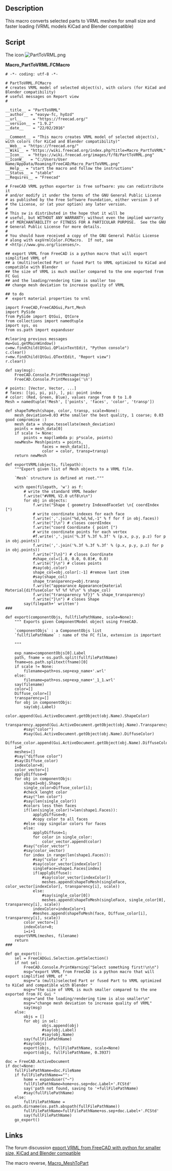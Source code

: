 <languages/>

{{Macro
|Name=Macro PartToVRML
|Icon=PartToVRML.png
|Description=This macro converts selected parts to VRML meshes.
|Author=Easyw-fc
|Download=[https://wiki.freecad.org/images/f/f8/PartToVRML.png ToolBar Icon]
|Version=1.9.2
|Date=2016-02-22
}}

==Description==

This macro converts selected parts to VRML meshes for small size and faster loading (VRML models KiCad and Blender compatible)

==Script==

The icon [[Image:PartToVRML.png]]

'''Macro_PartToVRML.FCMacro'''

<pre>
# -*- coding: utf-8 -*-

# PartToVRML.FCMacro
# creates VRML model of selected object(s), with colors (for KiCad and Blender compatibility)
# useful messages on Report view
#

__title__ = "PartToVRML"
__author__ = "easyw-fc, hyOzd"
__url__     = "https://freecad.org/"
__version__ = "1.9.2"
__date__    = "22/02/2016"

__Comment__ = "This macro creates VRML model of selected object(s), with colors (for KiCad and Blender compatibility)"
__Web__ = "https://freecad.org/"
__Wiki__ = "https://wiki.freecad.org/index.php?title=Macro_PartToVRML"
__Icon__  = "https://wiki.freecad.org/images/f/f8/PartToVRML.png"
__IconW__  = "C:/Users/User Name/AppData/Roaming/FreeCAD/Macro_PartToVRML.png"
__Help__ = "start the macro and follow the instructions"
__Status__ = "stable"
__Requires__ = "Freecad"

# FreeCAD VRML python exporter is free software: you can redistribute it
# and/or modify it under the terms of the GNU General Public License
# as published by the Free Software Foundation, either version 3 of
# the License, or (at your option) any later version.
#
# This sw is distributed in the hope that it will be
# useful, but WITHOUT ANY WARRANTY; without even the implied warranty
# of MERCHANTABILITY or FITNESS FOR A PARTICULAR PURPOSE.  See the GNU
# General Public License for more details.
#
# You should have received a copy of the GNU General Public License
# along with expVrmlColor.FCMacro.  If not, see
# <http://www.gnu.org/licenses/>.

## export VRML from FreeCAD is a python macro that will export simplified VRML of 
## a (multi)selected Part or fused Part to VRML optimized to KiCad and compatible with Blender
## the size of VRML is much smaller compared to the one exported from FC Gui
## and the loading/rendering time is smaller too
## change mesh deviation to increase quality of VRML

## to do 
#  export material properties to vrml

import FreeCAD,FreeCADGui,Part,Mesh
import PySide
from PySide import QtGui, QtCore
from collections import namedtuple
import sys, os
from os.path import expanduser

#clearing previous messages
mw=Gui.getMainWindow()
c=mw.findChild(QtGui.QPlainTextEdit, "Python console")
c.clear()
r=mw.findChild(QtGui.QTextEdit, "Report view")
r.clear()

def say(msg):
    FreeCAD.Console.PrintMessage(msg)
    FreeCAD.Console.PrintMessage('\n')

# points: [Vector, Vector, ...]
# faces: [(pi, pi, pi), ], pi: point index
# color: (Red, Green, Blue), values range from 0 to 1.0
Mesh = namedtuple('Mesh', ['points', 'faces', 'color', 'transp'])

def shapeToMesh(shape, color, transp, scale=None):
    mesh_deviation=0.03 #the smaller the best quality, 1 coarse; 0.03 good compromise :)
    mesh_data = shape.tessellate(mesh_deviation)
    points = mesh_data[0]
    if scale != None:
        points = map(lambda p: p*scale, points)
    newMesh= Mesh(points = points,
                faces = mesh_data[1],
                color = color, transp=transp)
    return newMesh
        
def exportVRML(objects, filepath):
    """Export given list of Mesh objects to a VRML file.

    `Mesh` structure is defined at root."""

    with open(filepath, 'w') as f:
        # write the standard VRML header
        f.write("#VRML V2.0 utf8\n\n")
        for obj in objects:
            f.write("Shape { geometry IndexedFaceSet \n{ coordIndex [")
            # write coordinate indexes for each face
            f.write(','.join("%d,%d,%d,-1" % f for f in obj.faces))
            f.write("]\n") # closes coordIndex
            f.write("coord Coordinate { point [")
            # write coordinate points for each vertex
            #f.write(','.join('%.3f %.3f %.3f' % (p.x, p.y, p.z) for p in obj.points))
            f.write(','.join('%.3f %.3f %.3f' % (p.x, p.y, p.z) for p in obj.points))
            f.write("]\n}") # closes Coordinate
            #shape_col=(1.0, 0.0, 0.0)#, 0.0)
            f.write("}\n") # closes points
            #say(obj.color)
            shape_col=obj.color[:-1] #remove last item
            #say(shape_col)
            shape_transparency=obj.transp
            f.write("appearance Appearance{material Material{diffuseColor %f %f %f\n" % shape_col)
            f.write("transparency %f}}" % shape_transparency)
            f.write("}\n") # closes Shape
        say(filepath+' written')
###

def export(componentObjs, fullfilePathName, scale=None):
    """ Exports given ComponentModel object using FreeCAD.

    `componentObjs` : a ComponentObjs list
    `fullfilePathName` : name of the FC file, extension is important
    
    """
    
    exp_name=componentObjs[0].Label
    path, fname = os.path.split(fullfilePathName)
    fname=os.path.splitext(fname)[0]
    if scale != None:
        filename=path+os.sep+exp_name+'.wrl'
    else:
        filename=path+os.sep+exp_name+'_1_1.wrl'
    say(filename)    
    color=[]
    Diffuse_color=[]
    transparency=[]
    for obj in componentObjs:
        say(obj.Label)
        color.append(Gui.ActiveDocument.getObject(obj.Name).ShapeColor)
        transparency.append(Gui.ActiveDocument.getObject(obj.Name).Transparency/100.0)
        #say("color")
        #say(Gui.ActiveDocument.getObject(obj.Name).DiffuseColor)
        Diffuse_color.append(Gui.ActiveDocument.getObject(obj.Name).DiffuseColor)
    i=0
    meshes=[]
    #say("diffuse color")
    #say(Diffuse_color)
    indexColor=0;
    color_vector=[]
    applyDiffuse=0
    for obj in componentObjs:
        shape1=obj.Shape
        single_color=Diffuse_color[i];
        #check lenght color
        #say("len color")
        #say(len(single_color))
        #colors less then faces
        if(len(single_color)!=len(shape1.Faces)):
            applyDiffuse=0;
            #copy color to all faces
        #else copy singolar colors for faces
        else:
            applyDiffuse=1;
            for color in single_color:
                color_vector.append(color)
        #say("color_vector")
        #say(color_vector)
        for index in range(len(shape1.Faces)):
            #say("color x")
            #say(color_vector[indexColor])
            singleFace=shape1.Faces[index]
            if(applyDiffuse):
                #say(color_vector[indexColor])
                meshes.append(shapeToMesh(singleFace, color_vector[indexColor], transparency[i], scale))
            else:
                #say(single_color[0])
                meshes.append(shapeToMesh(singleFace, single_color[0], transparency[i], scale))
            indexColor=indexColor+1
            #meshes.append(shapeToMesh(face, Diffuse_color[i], transparency[i], scale))
        color_vector=[]
        indexColor=0;
        i=i+1            
    exportVRML(meshes, filename)
    return
###

def go_export():
    sel = FreeCADGui.Selection.getSelection()
    if not sel:
        FreeCAD.Console.PrintWarning("Select something first!\n\n")
        msg="export VRML from FreeCAD is a python macro that will export simplified VRML of "
        msg+="a (multi)selected Part or fused Part to VRML optimized to KiCad and compatible with Blender "
        msg+="the size of VRML is much smaller compared to the one exported from FC Gui "
        msg+="and the loading/rendering time is also smaller\n"
        msg+="change mesh deviation to increase quality of VRML"
        say(msg)
    else:
        objs = []
        for obj in sel:
                objs.append(obj)
                #say(obj.Label)
                #say(obj.Name)
        say(fullFilePathName)
        #say(objs)
        export(objs, fullFilePathName, scale=None)
        export(objs, fullFilePathName, 0.3937)
    
doc = FreeCAD.ActiveDocument
if doc!=None:
    fullFilePathName=doc.FileName
    if fullFilePathName=="":
        home = expanduser("~")
        fullFilePathName=home+os.sep+doc.Label+'.FCStd'
        say('path not found, saving to '+fullFilePathName)
        #say(fullFilePathName)
    else:
        fullFilePathName = os.path.dirname(os.path.abspath(fullFilePathName))
        fullFilePathName=fullFilePathName+os.sep+doc.Label+'.FCStd'
        say(fullFilePathName)
    go_export()

</pre>

==Links==

The forum discussion [https://forum.freecad.org/viewtopic.php?f=22&t=14099 export VRML from FreeCAD with python for smaller size, KiCad and Blender compatible]

The macro reverse, [[Macro_MeshToPart|Macro_MeshToPart]]